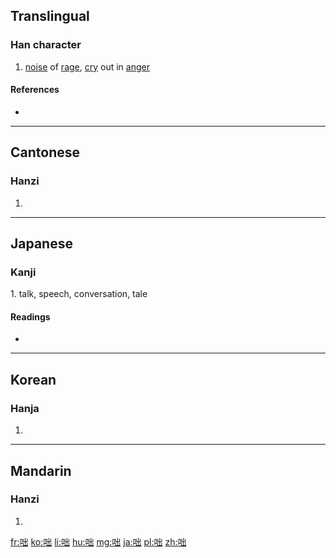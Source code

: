 ==Translingual==

===Han character===
{{Han char|rn=30|rad=口|as=05|sn=8|four=6207<sub>2</sub>|canj=口山山 (RUU)|ids=⿰[[口]][[出]]}}

# [[noise]] of [[rage]], [[cry]] out in [[anger]]

====References====
* {{Han ref|kx=0184.070|dkj=03480|dj=0403.060|hdz=10609.100|uh=5484|ud=21636|bh=A946|bd=43334}}

----

==Cantonese==

===Hanzi===
{{yue-hanzi|jyut=[[deot1]], [[cyut3]]|y=deut1, chyut3}}

# {{defn|lang=yue|sort=口05}}

----

==Japanese==

===Kanji===
{{ja-kanji|grade=|rs=口05}}

1. talk, speech, conversation, tale

====Readings====
* {{ja-readings|on=[[とつ]] (totsu)|kun=[[しかる]] (shikaru), [[はなし]] (hanashi)}}

----

==Korean==

===Hanja===
{{ko-hanja|hangeul=돌|rv=dol|mr=tol}}

# {{defn|lang=ko|sort=口05}}

----

==Mandarin==

===Hanzi===
{{cmn-hanzi|pin=[[duō]] ([[duo1]])|wg=to<sup>1</sup>}}

# {{defn|lang=cmn|sort=口05}}

[[fr:咄]]
[[ko:咄]]
[[li:咄]]
[[hu:咄]]
[[mg:咄]]
[[ja:咄]]
[[pl:咄]]
[[zh:咄]]